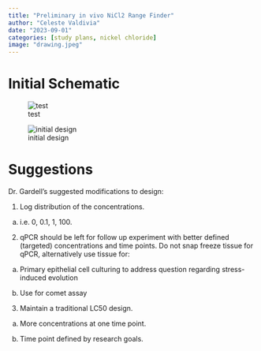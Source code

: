 ```yaml
---
title: "Preliminary in vivo NiCl2 Range Finder"
author: "Celeste Valdivia"
date: "2023-09-01"
categories: [study plans, nickel chloride]
image: "drawing.jpeg"
---
```

# Initial Schematic
![test](drawing.jpeg)

![initial design](init_prelim.jpeg)


# Suggestions
Dr. Gardell's suggested modifications to design:

1. Log distribution of the concentrations.
    
  a. i.e. 0, 0.1, 1, 100.
  
2. qPCR should be left for follow up experiment with better defined (targeted) concentrations and time points. Do not snap freeze tissue for qPCR, alternatively use tissue for:
  
  a. Primary epithelial cell culturing to address question regarding stress-induced evolution
    
  b. Use for comet assay
    
3. Maintain a traditional LC50 design.
  
  a. More concentrations at one time point.
    
  i. Time point defined by research goals.
    